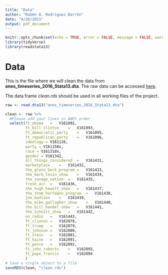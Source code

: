 ```yaml
---
title: "Data"
author: "Rubén A. Rodríguez Barrón"
date: "4/26/2021"
output: pdf_document
---
```


```r
knitr::opts_chunk$set(echo = TRUE, error = FALSE, message = FALSE, warning = FALSE)
library(tidyverse)
library(readstata13)
```

# Data

This is the file where we will clean the data from **anes_timeseries_2016_Stata13.dta**. The raw data can be accessed [here](https://electionstudies.org/data-center/2016-time-series-study/).

The data frame *clean.rds* should be used in all working files of the project. 

```r
raw <- read.dta13("anes_timeseries_2016_Stata13.dta")
```

```r
clean <- raw %>% 
  #Please add your lines in ANES order
  select(ft_obama	=	V161092,
         ft_bill_clinton	=	V161093,
         ft_democratic_party	=	V161095,
         ft_republican_party	=	V161096,
         ideology = V161126,
         party = V161158x,
         race = V161310x,
         gender = V161342,
         all_things_considered	=	V161431,
         marketplace	=	V161432,
         the_glenn_beck_program	=	V161433,
         the_mark_levin_show	=	V161434,
         the_savage_nation	=	V161435,
         fresh_air	=	V161436,
         the_hugh_hewitt_show	=	V161437,
         the_thom_hartmann_program	=	V161438,
         joe_madison	=	V161439,
         the_mike_gallagher_show	=	V161440,
         the_bill_handel_show	=	V161441,
         the_schnitt_show	=	V161442,
         no_radio	=	V161443,
         ft_clinton	=	V162078,
         ft_trump	=	V162079,
         ft_johnson	=	V162080,
         ft_stein	=	V162081,
         ft_kaine	=	V162091,
         ft_pence	=	V162092,
         ft_john_roberts	=	V162093,
         ft_pope_francis	=	V162094
         )
# Save a single object to a file
saveRDS(clean, "clean.rds")
```

